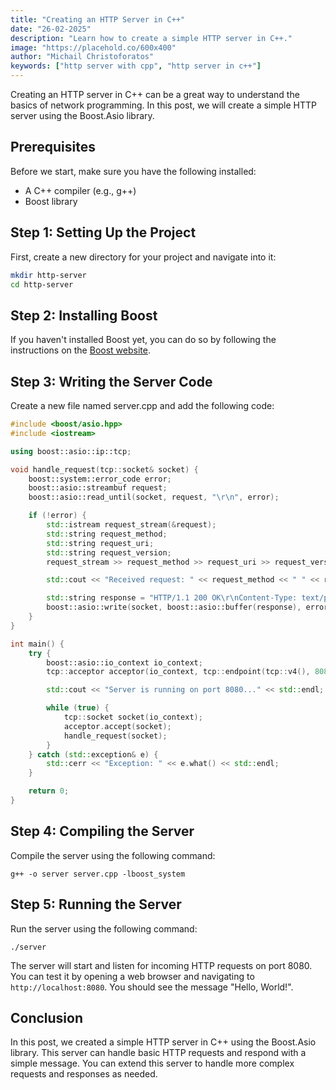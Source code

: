 ```yaml
---
title: "Creating an HTTP Server in C++"
date: "26-02-2025"
description: "Learn how to create a simple HTTP server in C++."
image: "https://placehold.co/600x400"
author: "Michail Christoforatos"
keywords: ["http server with cpp", "http server in c++"]
---
```



Creating an HTTP server in C++ can be a great way to understand the basics of network programming. In this post, we will create a simple HTTP server using the Boost.Asio library.

## Prerequisites

Before we start, make sure you have the following installed:

- A C++ compiler (e.g., g++)
- Boost library

## Step 1: Setting Up the Project

First, create a new directory for your project and navigate into it:

```sh
mkdir http-server
cd http-server
```

## Step 2: Installing Boost
If you haven't installed Boost yet, you can do so by following the instructions on the [Boost website](https://google.com).

## Step 3: Writing the Server Code
Create a new file named server.cpp and add the following code:

```cpp
#include <boost/asio.hpp>
#include <iostream>

using boost::asio::ip::tcp;

void handle_request(tcp::socket& socket) {
    boost::system::error_code error;
    boost::asio::streambuf request;
    boost::asio::read_until(socket, request, "\r\n", error);

    if (!error) {
        std::istream request_stream(&request);
        std::string request_method;
        std::string request_uri;
        std::string request_version;
        request_stream >> request_method >> request_uri >> request_version;

        std::cout << "Received request: " << request_method << " " << request_uri << " " << request_version << std::endl;

        std::string response = "HTTP/1.1 200 OK\r\nContent-Type: text/plain\r\n\r\nHello, World!";
        boost::asio::write(socket, boost::asio::buffer(response), error);
    }
}

int main() {
    try {
        boost::asio::io_context io_context;
        tcp::acceptor acceptor(io_context, tcp::endpoint(tcp::v4(), 8080));

        std::cout << "Server is running on port 8080..." << std::endl;

        while (true) {
            tcp::socket socket(io_context);
            acceptor.accept(socket);
            handle_request(socket);
        }
    } catch (std::exception& e) {
        std::cerr << "Exception: " << e.what() << std::endl;
    }

    return 0;
}
```

## Step 4: Compiling the Server
Compile the server using the following command:
```
g++ -o server server.cpp -lboost_system
```

## Step 5: Running the Server
Run the server using the following command:
```
./server
```
The server will start and listen for incoming HTTP requests on port 8080. You can test it by opening a web browser and navigating to `http://localhost:8080`. You should see the message "Hello, World!".

## Conclusion
In this post, we created a simple HTTP server in C++ using the Boost.Asio library. This server can handle basic HTTP requests and respond with a simple message. You can extend this server to handle more complex requests and responses as needed.
